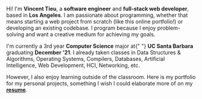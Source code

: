 Hi! I'm **Vincent Tieu**, a **software engineer** and
**full-stack web developer**, based in **Los Angeles**. I am
passionate about programming, whether that means starting a web project
from scratch (like this online portfolio!) or developing an existing
codebase. I program because I enjoy problem-solving and want a creative
medium for achieving my goals.

I'm currently a 3rd year **Computer Science** major at{" "}
**UC Santa Barbara** graduating **December '21**. I already taken
classes in Data Structures & Algorithms, Operating Systems, Compilers,
Databases, Artificial Intelligence, Web Development, HCI, Networking,
etc.

However, I also enjoy learning outside of the classroom. Here is my
portfolio for my personal projects, something I wish I could elaborate
more of on my <a href="https://drive.google.com/file/d/1Fwi0PmqI6ZBrY_Quit_NRMkU9SI2FTYp/view?usp=sharing" className="link link-ltr" target="_blank" rel="noreferrer">**resume**</a>.
